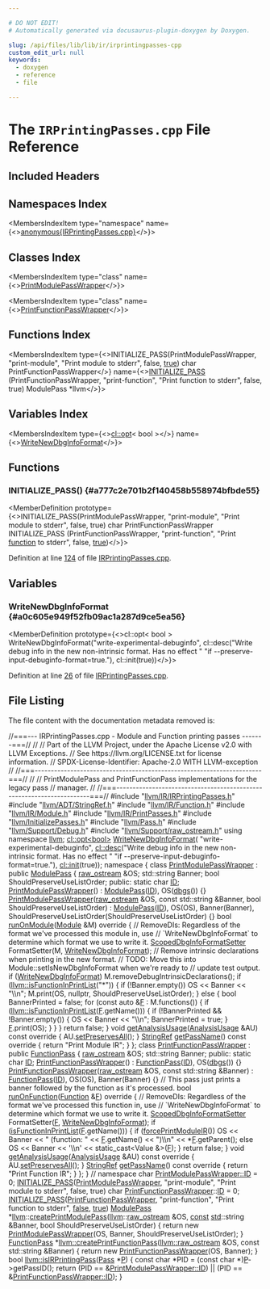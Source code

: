 ```yaml
---

# DO NOT EDIT!
# Automatically generated via docusaurus-plugin-doxygen by Doxygen.

slug: /api/files/lib/lib/ir/irprintingpasses-cpp
custom_edit_url: null
keywords:
  - doxygen
  - reference
  - file

---
```





# The `IRPrintingPasses.cpp` File Reference

<DoxygenPage pluginConfig={pluginConfig}>



## Included Headers

<IncludesList>
<IncludesListItem
  filePath="llvm/IR/IRPrintingPasses.h"
  permalink="/docs/api/files/include/include/llvm/include/llvm/ir/irprintingpasses-h"
  isLocal="true" />
<IncludesListItem
  filePath="llvm/ADT/StringRef.h"
  permalink="/docs/api/files/include/include/llvm/include/llvm/adt/stringref-h"
  isLocal="true" />
<IncludesListItem
  filePath="llvm/IR/Function.h"
  permalink="/docs/api/files/include/include/llvm/include/llvm/ir/function-h"
  isLocal="true" />
<IncludesListItem
  filePath="llvm/IR/Module.h"
  permalink="/docs/api/files/include/include/llvm/include/llvm/ir/module-h"
  isLocal="true" />
<IncludesListItem
  filePath="llvm/IR/PrintPasses.h"
  permalink="/docs/api/files/include/include/llvm/include/llvm/ir/printpasses-h"
  isLocal="true" />
<IncludesListItem
  filePath="llvm/InitializePasses.h"
  permalink="/docs/api/files/include/include/llvm/initializepasses-h"
  isLocal="true" />
<IncludesListItem
  filePath="llvm/Pass.h"
  permalink="/docs/api/files/include/include/llvm/pass-h"
  isLocal="true" />
<IncludesListItem
  filePath="llvm/Support/Debug.h"
  permalink="/docs/api/files/include/include/llvm/include/llvm/support/debug-h"
  isLocal="true" />
<IncludesListItem
  filePath="llvm/Support/raw_ostream.h"
  permalink="/docs/api/files/include/include/llvm/include/llvm/support/raw-ostream-h"
  isLocal="true" />
</IncludesList>

## Namespaces Index

<MembersIndex>

<MembersIndexItem
  type="namespace"
  name={<><a href="/docs/api/namespaces/anonymous-irprintingpasses-cpp-">anonymous&#123;IRPrintingPasses.cpp&#125;</a></>}>
</MembersIndexItem>

</MembersIndex>

## Classes Index

<MembersIndex>

<MembersIndexItem
  type="class"
  name={<><a href="/docs/api/classes/anonymous-namespace-irprintingpasses-cpp-/printmodulepasswrapper">PrintModulePassWrapper</a></>}>
</MembersIndexItem>

<MembersIndexItem
  type="class"
  name={<><a href="/docs/api/classes/anonymous-namespace-irprintingpasses-cpp-/printfunctionpasswrapper">PrintFunctionPassWrapper</a></>}>
</MembersIndexItem>

</MembersIndex>

## Functions Index

<MembersIndex>

<MembersIndexItem
  type={<>INITIALIZE&#95;PASS(PrintModulePassWrapper, &quot;print-module&quot;, &quot;Print module to stderr&quot;, false, <a href="/docs/api/files/lib/lib/analysis/basicaliasanalysis-cpp/#af6d5cafbdfc5313e65d990120021a3ec">true</a>) char PrintFunctionPassWrapper</>}
  name={<><a href="#a777c2e701b2f140458b558974bfbde55">INITIALIZE&#95;PASS</a> (PrintFunctionPassWrapper, &quot;print-function&quot;, &quot;Print function to stderr&quot;, false, true) ModulePass &#42;llvm</>}>
</MembersIndexItem>

</MembersIndex>

## Variables Index

<MembersIndex>

<MembersIndexItem
  type={<><a href="/docs/api/classes/llvm/cl/opt">cl::opt</a>&lt; bool &gt;</>}
  name={<><a href="#a0c605e949f52fb09ac1a287d9ce5ea56">WriteNewDbgInfoFormat</a></>}>
</MembersIndexItem>

</MembersIndex>


<SectionDefinition>

## Functions

### INITIALIZE&#95;PASS() {#a777c2e701b2f140458b558974bfbde55}

<MemberDefinition
  prototype={<>INITIALIZE&#95;PASS(PrintModulePassWrapper, &quot;print-module&quot;, &quot;Print module to stderr&quot;, false, true) char PrintFunctionPassWrapper INITIALIZE&#95;PASS (PrintFunctionPassWrapper, &quot;print-function&quot;, &quot;Print <a href="/docs/api/files/lib/lib/analysis/regionprinter-cpp/#aa37fbbce2360106772fd97ed06455d55">function</a> to stderr&quot;, false, <a href="/docs/api/files/lib/lib/analysis/basicaliasanalysis-cpp/#af6d5cafbdfc5313e65d990120021a3ec">true</a>)</>}>

Definition at line <a href="#l00124">124</a> of file <a href="/docs/api/files/lib/lib/ir/irprintingpasses-cpp">IRPrintingPasses.cpp</a>.
</MemberDefinition>

</SectionDefinition>

<SectionDefinition>

## Variables

### WriteNewDbgInfoFormat {#a0c605e949f52fb09ac1a287d9ce5ea56}

<MemberDefinition
  prototype={<>cl::opt&lt; bool &gt; WriteNewDbgInfoFormat(&quot;write-experimental-debuginfo&quot;, cl::desc(&quot;Write debug info in the new non-intrinsic format. Has no effect &quot; &quot;if --preserve-input-debuginfo-format=true.&quot;), cl::init(true))</>}>

Definition at line <a href="#l00026">26</a> of file <a href="/docs/api/files/lib/lib/ir/irprintingpasses-cpp">IRPrintingPasses.cpp</a>.
</MemberDefinition>

</SectionDefinition>

## File Listing

The file content with the documentation metadata removed is:

<ProgramListing>

<Link id="l00001" /><CodeLine lineNumber="1"><Highlight kind="comment">//===--- IRPrintingPasses.cpp - Module and Function printing passes -------===//</Highlight><Highlight kind="normal"></Highlight></CodeLine>
<Link id="l00002" /><CodeLine lineNumber="2"><Highlight kind="normal"></Highlight><Highlight kind="comment">//</Highlight><Highlight kind="normal"></Highlight></CodeLine>
<Link id="l00003" /><CodeLine lineNumber="3"><Highlight kind="normal"></Highlight><Highlight kind="comment">// Part of the LLVM Project, under the Apache License v2.0 with LLVM Exceptions.</Highlight><Highlight kind="normal"></Highlight></CodeLine>
<Link id="l00004" /><CodeLine lineNumber="4"><Highlight kind="normal"></Highlight><Highlight kind="comment">// See https://llvm.org/LICENSE.txt for license information.</Highlight><Highlight kind="normal"></Highlight></CodeLine>
<Link id="l00005" /><CodeLine lineNumber="5"><Highlight kind="normal"></Highlight><Highlight kind="comment">// SPDX-License-Identifier: Apache-2.0 WITH LLVM-exception</Highlight><Highlight kind="normal"></Highlight></CodeLine>
<Link id="l00006" /><CodeLine lineNumber="6"><Highlight kind="normal"></Highlight><Highlight kind="comment">//</Highlight><Highlight kind="normal"></Highlight></CodeLine>
<Link id="l00007" /><CodeLine lineNumber="7"><Highlight kind="normal"></Highlight><Highlight kind="comment">//===----------------------------------------------------------------------===//</Highlight><Highlight kind="normal"></Highlight></CodeLine>
<Link id="l00008" /><CodeLine lineNumber="8"><Highlight kind="normal"></Highlight><Highlight kind="comment">//</Highlight><Highlight kind="normal"></Highlight></CodeLine>
<Link id="l00009" /><CodeLine lineNumber="9"><Highlight kind="normal"></Highlight><Highlight kind="comment">// PrintModulePass and PrintFunctionPass implementations for the legacy pass</Highlight><Highlight kind="normal"></Highlight></CodeLine>
<Link id="l00010" /><CodeLine lineNumber="10"><Highlight kind="normal"></Highlight><Highlight kind="comment">// manager.</Highlight><Highlight kind="normal"></Highlight></CodeLine>
<Link id="l00011" /><CodeLine lineNumber="11"><Highlight kind="normal"></Highlight><Highlight kind="comment">//</Highlight><Highlight kind="normal"></Highlight></CodeLine>
<Link id="l00012" /><CodeLine lineNumber="12"><Highlight kind="normal"></Highlight><Highlight kind="comment">//===----------------------------------------------------------------------===//</Highlight><Highlight kind="normal"></Highlight></CodeLine>
<Link id="l00013" /><CodeLine lineNumber="13"><Highlight kind="normal"></Highlight></CodeLine>
<Link id="l00014" /><CodeLine lineNumber="14"><Highlight kind="normal"></Highlight><Highlight kind="preprocessor">#include &quot;<a href="/docs/api/files/include/include/llvm/include/llvm/ir/irprintingpasses-h">llvm/IR/IRPrintingPasses.h</a>&quot;</Highlight><Highlight kind="normal"></Highlight></CodeLine>
<Link id="l00015" /><CodeLine lineNumber="15"><Highlight kind="normal"></Highlight><Highlight kind="preprocessor">#include &quot;<a href="/docs/api/files/include/include/llvm/include/llvm/adt/stringref-h">llvm/ADT/StringRef.h</a>&quot;</Highlight><Highlight kind="normal"></Highlight></CodeLine>
<Link id="l00016" /><CodeLine lineNumber="16"><Highlight kind="normal"></Highlight><Highlight kind="preprocessor">#include &quot;<a href="/docs/api/files/include/include/llvm/include/llvm/ir/function-h">llvm/IR/Function.h</a>&quot;</Highlight><Highlight kind="normal"></Highlight></CodeLine>
<Link id="l00017" /><CodeLine lineNumber="17"><Highlight kind="normal"></Highlight><Highlight kind="preprocessor">#include &quot;<a href="/docs/api/files/include/include/llvm/include/llvm/ir/module-h">llvm/IR/Module.h</a>&quot;</Highlight><Highlight kind="normal"></Highlight></CodeLine>
<Link id="l00018" /><CodeLine lineNumber="18"><Highlight kind="normal"></Highlight><Highlight kind="preprocessor">#include &quot;<a href="/docs/api/files/include/include/llvm/include/llvm/ir/printpasses-h">llvm/IR/PrintPasses.h</a>&quot;</Highlight><Highlight kind="normal"></Highlight></CodeLine>
<Link id="l00019" /><CodeLine lineNumber="19"><Highlight kind="normal"></Highlight><Highlight kind="preprocessor">#include &quot;<a href="/docs/api/files/include/include/llvm/initializepasses-h">llvm/InitializePasses.h</a>&quot;</Highlight><Highlight kind="normal"></Highlight></CodeLine>
<Link id="l00020" /><CodeLine lineNumber="20"><Highlight kind="normal"></Highlight><Highlight kind="preprocessor">#include &quot;<a href="/docs/api/files/include/include/llvm/pass-h">llvm/Pass.h</a>&quot;</Highlight><Highlight kind="normal"></Highlight></CodeLine>
<Link id="l00021" /><CodeLine lineNumber="21"><Highlight kind="normal"></Highlight><Highlight kind="preprocessor">#include &quot;<a href="/docs/api/files/include/include/llvm/include/llvm/support/debug-h">llvm/Support/Debug.h</a>&quot;</Highlight><Highlight kind="normal"></Highlight></CodeLine>
<Link id="l00022" /><CodeLine lineNumber="22"><Highlight kind="normal"></Highlight><Highlight kind="preprocessor">#include &quot;<a href="/docs/api/files/include/include/llvm/include/llvm/support/raw-ostream-h">llvm/Support/raw&#95;ostream.h</a>&quot;</Highlight><Highlight kind="normal"></Highlight></CodeLine>
<Link id="l00023" /><CodeLine lineNumber="23"><Highlight kind="normal"></Highlight></CodeLine>
<Link id="l00024" /><CodeLine lineNumber="24"><Highlight kind="normal"></Highlight><Highlight kind="keyword">using namespace </Highlight><Highlight kind="normal"><a href="/docs/api/namespaces/llvm">llvm</a>;</Highlight></CodeLine>
<Link id="l00025" /><CodeLine lineNumber="25"><Highlight kind="normal"></Highlight></CodeLine>
<Link id="l00026" /><CodeLine lineNumber="26" lineLink="#a0c605e949f52fb09ac1a287d9ce5ea56"><Highlight kind="normal"><a href="/docs/api/classes/llvm/cl/opt">cl::opt&lt;bool&gt;</a> <a href="#a0c605e949f52fb09ac1a287d9ce5ea56">WriteNewDbgInfoFormat</a>(</Highlight></CodeLine>
<Link id="l00027" /><CodeLine lineNumber="27"><Highlight kind="normal">    </Highlight><Highlight kind="stringliteral">&quot;write-experimental-debuginfo&quot;</Highlight><Highlight kind="normal">,</Highlight></CodeLine>
<Link id="l00028" /><CodeLine lineNumber="28"><Highlight kind="normal">    <a href="/docs/api/structs/llvm/cl/desc">cl::desc</a>(</Highlight><Highlight kind="stringliteral">&quot;Write debug info in the new non-intrinsic format. Has no effect &quot;</Highlight><Highlight kind="normal"></Highlight></CodeLine>
<Link id="l00029" /><CodeLine lineNumber="29"><Highlight kind="normal">             </Highlight><Highlight kind="stringliteral">&quot;if --preserve-input-debuginfo-format=true.&quot;</Highlight><Highlight kind="normal">),</Highlight></CodeLine>
<Link id="l00030" /><CodeLine lineNumber="30"><Highlight kind="normal">    <a href="/docs/api/namespaces/llvm/cl/#ac12e6a8f3a1b511f0dee2ed6de0ae806">cl::init</a>(</Highlight><Highlight kind="keyword">true</Highlight><Highlight kind="normal">));</Highlight></CodeLine>
<Link id="l00031" /><CodeLine lineNumber="31"><Highlight kind="normal"></Highlight></CodeLine>
<Link id="l00032" /><CodeLine lineNumber="32" lineLink="/docs/api/namespaces/anonymous-irprintingpasses-cpp-"><Highlight kind="normal"></Highlight><Highlight kind="keyword">namespace </Highlight><Highlight kind="normal">&#123;</Highlight></CodeLine>
<Link id="l00033" /><CodeLine lineNumber="33"><Highlight kind="normal"></Highlight></CodeLine>
<Link id="l00034" /><CodeLine lineNumber="34" lineLink="/docs/api/classes/anonymous-namespace-irprintingpasses-cpp-/printmodulepasswrapper"><Highlight kind="normal"></Highlight><Highlight kind="keyword">class </Highlight><Highlight kind="normal"><a href="/docs/api/classes/anonymous-namespace-irprintingpasses-cpp-/printmodulepasswrapper/#a119ed169764b794bab306fdc039b0b39">PrintModulePassWrapper</a> : </Highlight><Highlight kind="keyword">public</Highlight><Highlight kind="normal"> <a href="/docs/api/classes/llvm/modulepass/#a723659a08d210f4f566887bda3f9f976">ModulePass</a> &#123;</Highlight></CodeLine>
<Link id="l00035" /><CodeLine lineNumber="35"><Highlight kind="normal">  <a href="/docs/api/classes/llvm/raw-ostream">raw&#95;ostream</a> &amp;OS;</Highlight></CodeLine>
<Link id="l00036" /><CodeLine lineNumber="36"><Highlight kind="normal">  std::string Banner;</Highlight></CodeLine>
<Link id="l00037" /><CodeLine lineNumber="37"><Highlight kind="normal">  </Highlight><Highlight kind="keywordtype">bool</Highlight><Highlight kind="normal"> ShouldPreserveUseListOrder;</Highlight></CodeLine>
<Link id="l00038" /><CodeLine lineNumber="38"><Highlight kind="normal"></Highlight></CodeLine>
<Link id="l00039" /><CodeLine lineNumber="39"><Highlight kind="normal"></Highlight><Highlight kind="keyword">public</Highlight><Highlight kind="normal">:</Highlight></CodeLine>
<Link id="l00040" /><CodeLine lineNumber="40" lineLink="/docs/api/classes/anonymous-namespace-irprintingpasses-cpp-/printmodulepasswrapper/#af6df3cddaf1d768d50639698c963bb04"><Highlight kind="normal">  </Highlight><Highlight kind="keyword">static</Highlight><Highlight kind="normal"> </Highlight><Highlight kind="keywordtype">char</Highlight><Highlight kind="normal"> <a href="/docs/api/classes/anonymous-namespace-irprintingpasses-cpp-/printmodulepasswrapper/#af6df3cddaf1d768d50639698c963bb04">ID</a>;</Highlight></CodeLine>
<Link id="l00041" /><CodeLine lineNumber="41" lineLink="/docs/api/classes/anonymous-namespace-irprintingpasses-cpp-/printmodulepasswrapper/#a119ed169764b794bab306fdc039b0b39"><Highlight kind="normal">  <a href="/docs/api/classes/anonymous-namespace-irprintingpasses-cpp-/printmodulepasswrapper/#a119ed169764b794bab306fdc039b0b39">PrintModulePassWrapper</a>() : <a href="/docs/api/classes/llvm/modulepass/#a723659a08d210f4f566887bda3f9f976">ModulePass</a>(<a href="/docs/api/classes/anonymous-namespace-irprintingpasses-cpp-/printmodulepasswrapper/#af6df3cddaf1d768d50639698c963bb04">ID</a>), OS(<a href="/docs/api/namespaces/llvm/#a7c46c742c31be54870e2038048e6b391">dbgs</a>()) &#123;&#125;</Highlight></CodeLine>
<Link id="l00042" /><CodeLine lineNumber="42" lineLink="/docs/api/classes/anonymous-namespace-irprintingpasses-cpp-/printmodulepasswrapper/#ae037ba676cb4f1f26ec8c9be0f88cd31"><Highlight kind="normal">  <a href="/docs/api/classes/anonymous-namespace-irprintingpasses-cpp-/printmodulepasswrapper/#ae037ba676cb4f1f26ec8c9be0f88cd31">PrintModulePassWrapper</a>(<a href="/docs/api/classes/llvm/raw-ostream">raw&#95;ostream</a> &amp;OS, </Highlight><Highlight kind="keyword">const</Highlight><Highlight kind="normal"> std::string &amp;Banner,</Highlight></CodeLine>
<Link id="l00043" /><CodeLine lineNumber="43"><Highlight kind="normal">                         </Highlight><Highlight kind="keywordtype">bool</Highlight><Highlight kind="normal"> ShouldPreserveUseListOrder)</Highlight></CodeLine>
<Link id="l00044" /><CodeLine lineNumber="44"><Highlight kind="normal">      : <a href="/docs/api/classes/llvm/modulepass/#a723659a08d210f4f566887bda3f9f976">ModulePass</a>(<a href="/docs/api/classes/anonymous-namespace-irprintingpasses-cpp-/printmodulepasswrapper/#af6df3cddaf1d768d50639698c963bb04">ID</a>), OS(OS), Banner(Banner),</Highlight></CodeLine>
<Link id="l00045" /><CodeLine lineNumber="45"><Highlight kind="normal">        ShouldPreserveUseListOrder(ShouldPreserveUseListOrder) &#123;&#125;</Highlight></CodeLine>
<Link id="l00046" /><CodeLine lineNumber="46"><Highlight kind="normal"></Highlight></CodeLine>
<Link id="l00047" /><CodeLine lineNumber="47" lineLink="/docs/api/classes/anonymous-namespace-irprintingpasses-cpp-/printmodulepasswrapper/#ab818e9e7d9bdacda0e8b043082b7b879"><Highlight kind="normal">  </Highlight><Highlight kind="keywordtype">bool</Highlight><Highlight kind="normal"> <a href="/docs/api/classes/anonymous-namespace-irprintingpasses-cpp-/printmodulepasswrapper/#ab818e9e7d9bdacda0e8b043082b7b879">runOnModule</a>(<a href="/docs/api/classes/llvm/module">Module</a> &amp;M)</Highlight><Highlight kind="keyword"> override </Highlight><Highlight kind="normal">&#123;</Highlight></CodeLine>
<Link id="l00048" /><CodeLine lineNumber="48"><Highlight kind="normal">    </Highlight><Highlight kind="comment">// RemoveDIs: Regardless of the format we&#39;ve processed this module in, use</Highlight><Highlight kind="normal"></Highlight></CodeLine>
<Link id="l00049" /><CodeLine lineNumber="49"><Highlight kind="normal">    </Highlight><Highlight kind="comment">// &#96;WriteNewDbgInfoFormat&#96; to determine which format we use to write it.</Highlight><Highlight kind="normal"></Highlight></CodeLine>
<Link id="l00050" /><CodeLine lineNumber="50"><Highlight kind="normal">    <a href="/docs/api/classes/llvm/scopeddbginfoformatsetter">ScopedDbgInfoFormatSetter</a> FormatSetter(M, <a href="/docs/api/files/lib/lib/asmparser/llparser-cpp/#a71ef03caf2222804098e7c78eb0e39dc">WriteNewDbgInfoFormat</a>);</Highlight></CodeLine>
<Link id="l00051" /><CodeLine lineNumber="51"><Highlight kind="normal">    </Highlight><Highlight kind="comment">// Remove intrinsic declarations when printing in the new format.</Highlight><Highlight kind="normal"></Highlight></CodeLine>
<Link id="l00052" /><CodeLine lineNumber="52"><Highlight kind="normal">    </Highlight><Highlight kind="comment">// TODO: Move this into Module::setIsNewDbgInfoFormat when we&#39;re ready to</Highlight><Highlight kind="normal"></Highlight></CodeLine>
<Link id="l00053" /><CodeLine lineNumber="53"><Highlight kind="normal">    </Highlight><Highlight kind="comment">// update test output.</Highlight><Highlight kind="normal"></Highlight></CodeLine>
<Link id="l00054" /><CodeLine lineNumber="54"><Highlight kind="normal">    </Highlight><Highlight kind="keywordflow">if</Highlight><Highlight kind="normal"> (<a href="/docs/api/files/lib/lib/asmparser/llparser-cpp/#a71ef03caf2222804098e7c78eb0e39dc">WriteNewDbgInfoFormat</a>)</Highlight></CodeLine>
<Link id="l00055" /><CodeLine lineNumber="55"><Highlight kind="normal">      M.removeDebugIntrinsicDeclarations();</Highlight></CodeLine>
<Link id="l00056" /><CodeLine lineNumber="56"><Highlight kind="normal"></Highlight></CodeLine>
<Link id="l00057" /><CodeLine lineNumber="57"><Highlight kind="normal">    </Highlight><Highlight kind="keywordflow">if</Highlight><Highlight kind="normal"> (<a href="/docs/api/namespaces/llvm/#a7d104c3a6510178d34b2d3f0ae67b4d5">llvm::isFunctionInPrintList</a>(</Highlight><Highlight kind="stringliteral">&quot;&#42;&quot;</Highlight><Highlight kind="normal">)) &#123;</Highlight></CodeLine>
<Link id="l00058" /><CodeLine lineNumber="58"><Highlight kind="normal">      </Highlight><Highlight kind="keywordflow">if</Highlight><Highlight kind="normal"> (!Banner.empty())</Highlight></CodeLine>
<Link id="l00059" /><CodeLine lineNumber="59"><Highlight kind="normal">        OS &lt;&lt; Banner &lt;&lt; </Highlight><Highlight kind="stringliteral">&quot;\\n&quot;</Highlight><Highlight kind="normal">;</Highlight></CodeLine>
<Link id="l00060" /><CodeLine lineNumber="60"><Highlight kind="normal">      M.print(OS, </Highlight><Highlight kind="keyword">nullptr</Highlight><Highlight kind="normal">, ShouldPreserveUseListOrder);</Highlight></CodeLine>
<Link id="l00061" /><CodeLine lineNumber="61"><Highlight kind="normal">    &#125; </Highlight><Highlight kind="keywordflow">else</Highlight><Highlight kind="normal"> &#123;</Highlight></CodeLine>
<Link id="l00062" /><CodeLine lineNumber="62"><Highlight kind="normal">      </Highlight><Highlight kind="keywordtype">bool</Highlight><Highlight kind="normal"> BannerPrinted = </Highlight><Highlight kind="keyword">false</Highlight><Highlight kind="normal">;</Highlight></CodeLine>
<Link id="l00063" /><CodeLine lineNumber="63"><Highlight kind="normal">      </Highlight><Highlight kind="keywordflow">for</Highlight><Highlight kind="normal"> (</Highlight><Highlight kind="keyword">const</Highlight><Highlight kind="normal"> </Highlight><Highlight kind="keyword">auto</Highlight><Highlight kind="normal"> &amp;<a href="/docs/api/files/lib/lib/support/md5-cpp/#a96d73bbd7af15cb1fc38c3f4a3bd82e9">F</a> : M.functions()) &#123;</Highlight></CodeLine>
<Link id="l00064" /><CodeLine lineNumber="64"><Highlight kind="normal">        </Highlight><Highlight kind="keywordflow">if</Highlight><Highlight kind="normal"> (<a href="/docs/api/namespaces/llvm/#a7d104c3a6510178d34b2d3f0ae67b4d5">llvm::isFunctionInPrintList</a>(<a href="/docs/api/files/lib/lib/support/md5-cpp/#a96d73bbd7af15cb1fc38c3f4a3bd82e9">F</a>.getName())) &#123;</Highlight></CodeLine>
<Link id="l00065" /><CodeLine lineNumber="65"><Highlight kind="normal">          </Highlight><Highlight kind="keywordflow">if</Highlight><Highlight kind="normal"> (!BannerPrinted &amp;&amp; !Banner.empty()) &#123;</Highlight></CodeLine>
<Link id="l00066" /><CodeLine lineNumber="66"><Highlight kind="normal">            OS &lt;&lt; Banner &lt;&lt; </Highlight><Highlight kind="stringliteral">&quot;\\n&quot;</Highlight><Highlight kind="normal">;</Highlight></CodeLine>
<Link id="l00067" /><CodeLine lineNumber="67"><Highlight kind="normal">            BannerPrinted = </Highlight><Highlight kind="keyword">true</Highlight><Highlight kind="normal">;</Highlight></CodeLine>
<Link id="l00068" /><CodeLine lineNumber="68"><Highlight kind="normal">          &#125;</Highlight></CodeLine>
<Link id="l00069" /><CodeLine lineNumber="69"><Highlight kind="normal">          <a href="/docs/api/files/lib/lib/support/md5-cpp/#a96d73bbd7af15cb1fc38c3f4a3bd82e9">F</a>.print(OS);</Highlight></CodeLine>
<Link id="l00070" /><CodeLine lineNumber="70"><Highlight kind="normal">        &#125;</Highlight></CodeLine>
<Link id="l00071" /><CodeLine lineNumber="71"><Highlight kind="normal">      &#125;</Highlight></CodeLine>
<Link id="l00072" /><CodeLine lineNumber="72"><Highlight kind="normal">    &#125;</Highlight></CodeLine>
<Link id="l00073" /><CodeLine lineNumber="73"><Highlight kind="normal"></Highlight></CodeLine>
<Link id="l00074" /><CodeLine lineNumber="74"><Highlight kind="normal">    </Highlight><Highlight kind="keywordflow">return</Highlight><Highlight kind="normal"> </Highlight><Highlight kind="keyword">false</Highlight><Highlight kind="normal">;</Highlight></CodeLine>
<Link id="l00075" /><CodeLine lineNumber="75"><Highlight kind="normal">  &#125;</Highlight></CodeLine>
<Link id="l00076" /><CodeLine lineNumber="76"><Highlight kind="normal"></Highlight></CodeLine>
<Link id="l00077" /><CodeLine lineNumber="77" lineLink="/docs/api/classes/anonymous-namespace-irprintingpasses-cpp-/printmodulepasswrapper/#aeea45a65b34c284353e78eb795be3acb"><Highlight kind="normal">  </Highlight><Highlight kind="keywordtype">void</Highlight><Highlight kind="normal"> <a href="/docs/api/classes/anonymous-namespace-irprintingpasses-cpp-/printmodulepasswrapper/#aeea45a65b34c284353e78eb795be3acb">getAnalysisUsage</a>(<a href="/docs/api/classes/llvm/analysisusage">AnalysisUsage</a> &amp;AU)</Highlight><Highlight kind="keyword"> const override </Highlight><Highlight kind="normal">&#123;</Highlight></CodeLine>
<Link id="l00078" /><CodeLine lineNumber="78"><Highlight kind="normal">    AU.<a href="/docs/api/classes/llvm/analysisusage/#af22b06a6a4f9df80454071685a0d6a02">setPreservesAll</a>();</Highlight></CodeLine>
<Link id="l00079" /><CodeLine lineNumber="79"><Highlight kind="normal">  &#125;</Highlight></CodeLine>
<Link id="l00080" /><CodeLine lineNumber="80"><Highlight kind="normal"></Highlight></CodeLine>
<Link id="l00081" /><CodeLine lineNumber="81" lineLink="/docs/api/classes/anonymous-namespace-irprintingpasses-cpp-/printmodulepasswrapper/#ace76c74a0e1222c7a9c8b1b661321b98"><Highlight kind="normal">  <a href="/docs/api/classes/llvm/stringref">StringRef</a> <a href="/docs/api/classes/anonymous-namespace-irprintingpasses-cpp-/printmodulepasswrapper/#ace76c74a0e1222c7a9c8b1b661321b98">getPassName</a>()</Highlight><Highlight kind="keyword"> const override </Highlight><Highlight kind="normal">&#123; </Highlight><Highlight kind="keywordflow">return</Highlight><Highlight kind="normal"> </Highlight><Highlight kind="stringliteral">&quot;Print Module IR&quot;</Highlight><Highlight kind="normal">; &#125;</Highlight></CodeLine>
<Link id="l00082" /><CodeLine lineNumber="82"><Highlight kind="normal">&#125;;</Highlight></CodeLine>
<Link id="l00083" /><CodeLine lineNumber="83"><Highlight kind="normal"></Highlight></CodeLine>
<Link id="l00084" /><CodeLine lineNumber="84" lineLink="/docs/api/classes/anonymous-namespace-irprintingpasses-cpp-/printfunctionpasswrapper"><Highlight kind="normal"></Highlight><Highlight kind="keyword">class </Highlight><Highlight kind="normal"><a href="/docs/api/classes/anonymous-namespace-irprintingpasses-cpp-/printfunctionpasswrapper/#a76fd0372f2fbf50e289ea577986123eb">PrintFunctionPassWrapper</a> : </Highlight><Highlight kind="keyword">public</Highlight><Highlight kind="normal"> <a href="/docs/api/classes/llvm/functionpass/#a7691d83e3561f781cae4ce4a01bdfa93">FunctionPass</a> &#123;</Highlight></CodeLine>
<Link id="l00085" /><CodeLine lineNumber="85"><Highlight kind="normal">  <a href="/docs/api/classes/llvm/raw-ostream">raw&#95;ostream</a> &amp;OS;</Highlight></CodeLine>
<Link id="l00086" /><CodeLine lineNumber="86"><Highlight kind="normal">  std::string Banner;</Highlight></CodeLine>
<Link id="l00087" /><CodeLine lineNumber="87"><Highlight kind="normal"></Highlight></CodeLine>
<Link id="l00088" /><CodeLine lineNumber="88"><Highlight kind="normal"></Highlight><Highlight kind="keyword">public</Highlight><Highlight kind="normal">:</Highlight></CodeLine>
<Link id="l00089" /><CodeLine lineNumber="89" lineLink="/docs/api/classes/anonymous-namespace-irprintingpasses-cpp-/printfunctionpasswrapper/#a5105f7c57f45bebaef1780493f4fd067"><Highlight kind="normal">  </Highlight><Highlight kind="keyword">static</Highlight><Highlight kind="normal"> </Highlight><Highlight kind="keywordtype">char</Highlight><Highlight kind="normal"> <a href="/docs/api/classes/anonymous-namespace-irprintingpasses-cpp-/printfunctionpasswrapper/#a5105f7c57f45bebaef1780493f4fd067">ID</a>;</Highlight></CodeLine>
<Link id="l00090" /><CodeLine lineNumber="90" lineLink="/docs/api/classes/anonymous-namespace-irprintingpasses-cpp-/printfunctionpasswrapper/#a76fd0372f2fbf50e289ea577986123eb"><Highlight kind="normal">  <a href="/docs/api/classes/anonymous-namespace-irprintingpasses-cpp-/printfunctionpasswrapper/#a76fd0372f2fbf50e289ea577986123eb">PrintFunctionPassWrapper</a>() : <a href="/docs/api/classes/llvm/functionpass/#a7691d83e3561f781cae4ce4a01bdfa93">FunctionPass</a>(<a href="/docs/api/classes/anonymous-namespace-irprintingpasses-cpp-/printfunctionpasswrapper/#a5105f7c57f45bebaef1780493f4fd067">ID</a>), OS(<a href="/docs/api/namespaces/llvm/#a7c46c742c31be54870e2038048e6b391">dbgs</a>()) &#123;&#125;</Highlight></CodeLine>
<Link id="l00091" /><CodeLine lineNumber="91" lineLink="/docs/api/classes/anonymous-namespace-irprintingpasses-cpp-/printfunctionpasswrapper/#a130ab3ea09fa0e0feaec913fc8b5cd6c"><Highlight kind="normal">  <a href="/docs/api/classes/anonymous-namespace-irprintingpasses-cpp-/printfunctionpasswrapper/#a130ab3ea09fa0e0feaec913fc8b5cd6c">PrintFunctionPassWrapper</a>(<a href="/docs/api/classes/llvm/raw-ostream">raw&#95;ostream</a> &amp;OS, </Highlight><Highlight kind="keyword">const</Highlight><Highlight kind="normal"> std::string &amp;Banner)</Highlight></CodeLine>
<Link id="l00092" /><CodeLine lineNumber="92"><Highlight kind="normal">      : <a href="/docs/api/classes/llvm/functionpass/#a7691d83e3561f781cae4ce4a01bdfa93">FunctionPass</a>(<a href="/docs/api/classes/anonymous-namespace-irprintingpasses-cpp-/printfunctionpasswrapper/#a5105f7c57f45bebaef1780493f4fd067">ID</a>), OS(OS), Banner(Banner) &#123;&#125;</Highlight></CodeLine>
<Link id="l00093" /><CodeLine lineNumber="93"><Highlight kind="normal"></Highlight></CodeLine>
<Link id="l00094" /><CodeLine lineNumber="94"><Highlight kind="normal">  </Highlight><Highlight kind="comment">// This pass just prints a banner followed by the function as it&#39;s processed.</Highlight><Highlight kind="normal"></Highlight></CodeLine>
<Link id="l00095" /><CodeLine lineNumber="95" lineLink="/docs/api/classes/anonymous-namespace-irprintingpasses-cpp-/printfunctionpasswrapper/#ad71c15d159562f071fe3b12feda61a64"><Highlight kind="normal">  </Highlight><Highlight kind="keywordtype">bool</Highlight><Highlight kind="normal"> <a href="/docs/api/classes/anonymous-namespace-irprintingpasses-cpp-/printfunctionpasswrapper/#ad71c15d159562f071fe3b12feda61a64">runOnFunction</a>(<a href="/docs/api/classes/llvm/function">Function</a> &amp;<a href="/docs/api/files/lib/lib/support/md5-cpp/#a96d73bbd7af15cb1fc38c3f4a3bd82e9">F</a>)</Highlight><Highlight kind="keyword"> override </Highlight><Highlight kind="normal">&#123;</Highlight></CodeLine>
<Link id="l00096" /><CodeLine lineNumber="96"><Highlight kind="normal">    </Highlight><Highlight kind="comment">// RemoveDIs: Regardless of the format we&#39;ve processed this function in, use</Highlight><Highlight kind="normal"></Highlight></CodeLine>
<Link id="l00097" /><CodeLine lineNumber="97"><Highlight kind="normal">    </Highlight><Highlight kind="comment">// &#96;WriteNewDbgInfoFormat&#96; to determine which format we use to write it.</Highlight><Highlight kind="normal"></Highlight></CodeLine>
<Link id="l00098" /><CodeLine lineNumber="98"><Highlight kind="normal">    <a href="/docs/api/classes/llvm/scopeddbginfoformatsetter">ScopedDbgInfoFormatSetter</a> FormatSetter(<a href="/docs/api/files/lib/lib/support/md5-cpp/#a96d73bbd7af15cb1fc38c3f4a3bd82e9">F</a>, <a href="/docs/api/files/lib/lib/asmparser/llparser-cpp/#a71ef03caf2222804098e7c78eb0e39dc">WriteNewDbgInfoFormat</a>);</Highlight></CodeLine>
<Link id="l00099" /><CodeLine lineNumber="99"><Highlight kind="normal"></Highlight></CodeLine>
<Link id="l00100" /><CodeLine lineNumber="100"><Highlight kind="normal">    </Highlight><Highlight kind="keywordflow">if</Highlight><Highlight kind="normal"> (<a href="/docs/api/namespaces/llvm/#a7d104c3a6510178d34b2d3f0ae67b4d5">isFunctionInPrintList</a>(<a href="/docs/api/files/lib/lib/support/md5-cpp/#a96d73bbd7af15cb1fc38c3f4a3bd82e9">F</a>.getName())) &#123;</Highlight></CodeLine>
<Link id="l00101" /><CodeLine lineNumber="101"><Highlight kind="normal">      </Highlight><Highlight kind="keywordflow">if</Highlight><Highlight kind="normal"> (<a href="/docs/api/namespaces/llvm/#a14de763ca0235935ff458accc41d94d7">forcePrintModuleIR</a>())</Highlight></CodeLine>
<Link id="l00102" /><CodeLine lineNumber="102"><Highlight kind="normal">        OS &lt;&lt; Banner &lt;&lt; </Highlight><Highlight kind="stringliteral">&quot; (function: &quot;</Highlight><Highlight kind="normal"> &lt;&lt; <a href="/docs/api/files/lib/lib/support/md5-cpp/#a96d73bbd7af15cb1fc38c3f4a3bd82e9">F</a>.getName() &lt;&lt; </Highlight><Highlight kind="stringliteral">&quot;)\\n&quot;</Highlight><Highlight kind="normal"></Highlight></CodeLine>
<Link id="l00103" /><CodeLine lineNumber="103"><Highlight kind="normal">           &lt;&lt; &#42;<a href="/docs/api/files/lib/lib/support/md5-cpp/#a96d73bbd7af15cb1fc38c3f4a3bd82e9">F</a>.getParent();</Highlight></CodeLine>
<Link id="l00104" /><CodeLine lineNumber="104"><Highlight kind="normal">      </Highlight><Highlight kind="keywordflow">else</Highlight><Highlight kind="normal"></Highlight></CodeLine>
<Link id="l00105" /><CodeLine lineNumber="105"><Highlight kind="normal">        OS &lt;&lt; Banner &lt;&lt; &#39;\\n&#39; &lt;&lt; static&#95;cast&lt;Value &amp;&gt;(<a href="/docs/api/files/lib/lib/support/md5-cpp/#a96d73bbd7af15cb1fc38c3f4a3bd82e9">F</a>);</Highlight></CodeLine>
<Link id="l00106" /><CodeLine lineNumber="106"><Highlight kind="normal">    &#125;</Highlight></CodeLine>
<Link id="l00107" /><CodeLine lineNumber="107"><Highlight kind="normal"></Highlight></CodeLine>
<Link id="l00108" /><CodeLine lineNumber="108"><Highlight kind="normal">    </Highlight><Highlight kind="keywordflow">return</Highlight><Highlight kind="normal"> </Highlight><Highlight kind="keyword">false</Highlight><Highlight kind="normal">;</Highlight></CodeLine>
<Link id="l00109" /><CodeLine lineNumber="109"><Highlight kind="normal">  &#125;</Highlight></CodeLine>
<Link id="l00110" /><CodeLine lineNumber="110"><Highlight kind="normal"></Highlight></CodeLine>
<Link id="l00111" /><CodeLine lineNumber="111" lineLink="/docs/api/classes/anonymous-namespace-irprintingpasses-cpp-/printfunctionpasswrapper/#afa38ecf931353de58771fc18d7144af8"><Highlight kind="normal">  </Highlight><Highlight kind="keywordtype">void</Highlight><Highlight kind="normal"> <a href="/docs/api/classes/anonymous-namespace-irprintingpasses-cpp-/printfunctionpasswrapper/#afa38ecf931353de58771fc18d7144af8">getAnalysisUsage</a>(<a href="/docs/api/classes/llvm/analysisusage">AnalysisUsage</a> &amp;AU)</Highlight><Highlight kind="keyword"> const override </Highlight><Highlight kind="normal">&#123;</Highlight></CodeLine>
<Link id="l00112" /><CodeLine lineNumber="112"><Highlight kind="normal">    AU.<a href="/docs/api/classes/llvm/analysisusage/#af22b06a6a4f9df80454071685a0d6a02">setPreservesAll</a>();</Highlight></CodeLine>
<Link id="l00113" /><CodeLine lineNumber="113"><Highlight kind="normal">  &#125;</Highlight></CodeLine>
<Link id="l00114" /><CodeLine lineNumber="114"><Highlight kind="normal"></Highlight></CodeLine>
<Link id="l00115" /><CodeLine lineNumber="115" lineLink="/docs/api/classes/anonymous-namespace-irprintingpasses-cpp-/printfunctionpasswrapper/#a9edfc8a77e3990091369b36442cdd6c0"><Highlight kind="normal">  <a href="/docs/api/classes/llvm/stringref">StringRef</a> <a href="/docs/api/classes/anonymous-namespace-irprintingpasses-cpp-/printfunctionpasswrapper/#a9edfc8a77e3990091369b36442cdd6c0">getPassName</a>()</Highlight><Highlight kind="keyword"> const override </Highlight><Highlight kind="normal">&#123; </Highlight><Highlight kind="keywordflow">return</Highlight><Highlight kind="normal"> </Highlight><Highlight kind="stringliteral">&quot;Print Function IR&quot;</Highlight><Highlight kind="normal">; &#125;</Highlight></CodeLine>
<Link id="l00116" /><CodeLine lineNumber="116"><Highlight kind="normal">&#125;;</Highlight></CodeLine>
<Link id="l00117" /><CodeLine lineNumber="117"><Highlight kind="normal"></Highlight></CodeLine>
<Link id="l00118" /><CodeLine lineNumber="118"><Highlight kind="normal">&#125; </Highlight><Highlight kind="comment">// namespace</Highlight><Highlight kind="normal"></Highlight></CodeLine>
<Link id="l00119" /><CodeLine lineNumber="119"><Highlight kind="normal"></Highlight></CodeLine>
<Link id="l00120" /><CodeLine lineNumber="120"><Highlight kind="normal"></Highlight><Highlight kind="keywordtype">char</Highlight><Highlight kind="normal"> <a href="/docs/api/classes/anonymous-namespace-irprintingpasses-cpp-/printmodulepasswrapper/#af6df3cddaf1d768d50639698c963bb04">PrintModulePassWrapper::ID</a> = 0;</Highlight></CodeLine>
<Link id="l00121" /><CodeLine lineNumber="121"><Highlight kind="normal"><a href="/docs/api/files/include/include/llvm/passsupport-h/#af807c9595d50b45c0008924c4679c85c">INITIALIZE&#95;PASS</a>(<a href="/docs/api/classes/anonymous-namespace-irprintingpasses-cpp-/printmodulepasswrapper/#a119ed169764b794bab306fdc039b0b39">PrintModulePassWrapper</a>, </Highlight><Highlight kind="stringliteral">&quot;print-module&quot;</Highlight><Highlight kind="normal">,</Highlight></CodeLine>
<Link id="l00122" /><CodeLine lineNumber="122"><Highlight kind="normal">                </Highlight><Highlight kind="stringliteral">&quot;Print module to stderr&quot;</Highlight><Highlight kind="normal">, </Highlight><Highlight kind="keyword">false</Highlight><Highlight kind="normal">, </Highlight><Highlight kind="keyword">true</Highlight><Highlight kind="normal">)</Highlight></CodeLine>
<Link id="l00123" /><CodeLine lineNumber="123"><Highlight kind="normal">char <a href="/docs/api/classes/anonymous-namespace-irprintingpasses-cpp-/printfunctionpasswrapper/#a76fd0372f2fbf50e289ea577986123eb">PrintFunctionPassWrapper</a>::<a href="/docs/api/namespaces/llvm/callingconv/#abdf8cf606905c10634e831390981b0ed">ID</a> = 0;</Highlight></CodeLine>
<Link id="l00124" /><CodeLine lineNumber="124" lineLink="#a777c2e701b2f140458b558974bfbde55"><Highlight kind="normal"><a href="/docs/api/namespaces/initialize-pass">INITIALIZE&#95;PASS</a>(<a href="/docs/api/classes/anonymous-namespace-irprintingpasses-cpp-/printfunctionpasswrapper/#a76fd0372f2fbf50e289ea577986123eb">PrintFunctionPassWrapper</a>, </Highlight><Highlight kind="stringliteral">&quot;print-function&quot;</Highlight><Highlight kind="normal">,</Highlight></CodeLine>
<Link id="l00125" /><CodeLine lineNumber="125"><Highlight kind="normal">                </Highlight><Highlight kind="stringliteral">&quot;Print function to stderr&quot;</Highlight><Highlight kind="normal">, <a href="/docs/api/namespaces/false">false</a>, <a href="/docs/api/files/lib/lib/analysis/basicaliasanalysis-cpp/#af6d5cafbdfc5313e65d990120021a3ec">true</a>)</Highlight></CodeLine>
<Link id="l00126" /><CodeLine lineNumber="126"><Highlight kind="normal"></Highlight></CodeLine>
<Link id="l00127" /><CodeLine lineNumber="127"><Highlight kind="normal"><a href="/docs/api/classes/llvm/modulepass">ModulePass</a> &#42;<a href="/docs/api/namespaces/llvm">llvm</a>::<a href="/docs/api/namespaces/llvm/#acc83e523c1969f39981f64d42a1ba18a">createPrintModulePass</a>(<a href="/docs/api/namespaces/llvm">llvm</a>::<a href="/docs/api/classes/llvm/raw-ostream">raw&#95;ostream</a> &amp;OS,</Highlight></CodeLine>
<Link id="l00128" /><CodeLine lineNumber="128"><Highlight kind="normal">                                        <a href="/docs/api/files/lib/lib/target/lib/target/aarch64/aarch64promoteconstant-cpp/#a90f8350fecae261c25be85d38b451bff">const</a> <a href="/docs/api/namespaces/std">std</a>::</Highlight><Highlight kind="keywordtype">string</Highlight><Highlight kind="normal"> &amp;Banner,</Highlight></CodeLine>
<Link id="l00129" /><CodeLine lineNumber="129"><Highlight kind="normal">                                        </Highlight><Highlight kind="keywordtype">bool</Highlight><Highlight kind="normal"> ShouldPreserveUseListOrder) &#123;</Highlight></CodeLine>
<Link id="l00130" /><CodeLine lineNumber="130"><Highlight kind="normal">  </Highlight><Highlight kind="keywordflow">return</Highlight><Highlight kind="normal"> </Highlight><Highlight kind="keyword">new</Highlight><Highlight kind="normal"> <a href="/docs/api/classes/anonymous-namespace-irprintingpasses-cpp-/printmodulepasswrapper/#a119ed169764b794bab306fdc039b0b39">PrintModulePassWrapper</a>(OS, Banner, ShouldPreserveUseListOrder);</Highlight></CodeLine>
<Link id="l00131" /><CodeLine lineNumber="131"><Highlight kind="normal">&#125;</Highlight></CodeLine>
<Link id="l00132" /><CodeLine lineNumber="132"><Highlight kind="normal"></Highlight></CodeLine>
<Link id="l00133" /><CodeLine lineNumber="133" lineLink="/docs/api/namespaces/llvm/#ae986bbb8ede3bbd935685f733a681e59"><Highlight kind="normal"><a href="/docs/api/classes/llvm/functionpass">FunctionPass</a> &#42;<a href="/docs/api/namespaces/llvm/#ae986bbb8ede3bbd935685f733a681e59">llvm::createPrintFunctionPass</a>(<a href="/docs/api/classes/llvm/raw-ostream">llvm::raw&#95;ostream</a> &amp;OS,</Highlight></CodeLine>
<Link id="l00134" /><CodeLine lineNumber="134"><Highlight kind="normal">                                            </Highlight><Highlight kind="keyword">const</Highlight><Highlight kind="normal"> std::string &amp;Banner) &#123;</Highlight></CodeLine>
<Link id="l00135" /><CodeLine lineNumber="135"><Highlight kind="normal">  </Highlight><Highlight kind="keywordflow">return</Highlight><Highlight kind="normal"> </Highlight><Highlight kind="keyword">new</Highlight><Highlight kind="normal"> <a href="/docs/api/classes/anonymous-namespace-irprintingpasses-cpp-/printfunctionpasswrapper/#a76fd0372f2fbf50e289ea577986123eb">PrintFunctionPassWrapper</a>(OS, Banner);</Highlight></CodeLine>
<Link id="l00136" /><CodeLine lineNumber="136"><Highlight kind="normal">&#125;</Highlight></CodeLine>
<Link id="l00137" /><CodeLine lineNumber="137"><Highlight kind="normal"></Highlight></CodeLine>
<Link id="l00138" /><CodeLine lineNumber="138" lineLink="/docs/api/namespaces/llvm/#a8e95226d0d246af2bc739b7e640c4771"><Highlight kind="normal"></Highlight><Highlight kind="keywordtype">bool</Highlight><Highlight kind="normal"> <a href="/docs/api/namespaces/llvm/#a8e95226d0d246af2bc739b7e640c4771">llvm::isIRPrintingPass</a>(<a href="/docs/api/classes/llvm/pass">Pass</a> &#42;<a href="/docs/api/files/lib/lib/option/option-cpp/#a04665169063c8ca1f2ea96c27fc7c2b2">P</a>) &#123;</Highlight></CodeLine>
<Link id="l00139" /><CodeLine lineNumber="139"><Highlight kind="normal">  </Highlight><Highlight kind="keyword">const</Highlight><Highlight kind="normal"> </Highlight><Highlight kind="keywordtype">char</Highlight><Highlight kind="normal"> &#42;PID = (</Highlight><Highlight kind="keyword">const</Highlight><Highlight kind="normal"> </Highlight><Highlight kind="keywordtype">char</Highlight><Highlight kind="normal"> &#42;)<a href="/docs/api/files/lib/lib/option/option-cpp/#a04665169063c8ca1f2ea96c27fc7c2b2">P</a>-&gt;getPassID();</Highlight></CodeLine>
<Link id="l00140" /><CodeLine lineNumber="140"><Highlight kind="normal"></Highlight></CodeLine>
<Link id="l00141" /><CodeLine lineNumber="141"><Highlight kind="normal">  </Highlight><Highlight kind="keywordflow">return</Highlight><Highlight kind="normal"> (PID == &amp;<a href="/docs/api/classes/anonymous-namespace-irprintingpasses-cpp-/printmodulepasswrapper/#af6df3cddaf1d768d50639698c963bb04">PrintModulePassWrapper::ID</a>) ||</Highlight></CodeLine>
<Link id="l00142" /><CodeLine lineNumber="142"><Highlight kind="normal">         (PID == &amp;<a href="/docs/api/classes/anonymous-namespace-irprintingpasses-cpp-/printfunctionpasswrapper/#a5105f7c57f45bebaef1780493f4fd067">PrintFunctionPassWrapper::ID</a>);</Highlight></CodeLine>
<Link id="l00143" /><CodeLine lineNumber="143"><Highlight kind="normal">&#125;</Highlight></CodeLine>

</ProgramListing>


</DoxygenPage>
